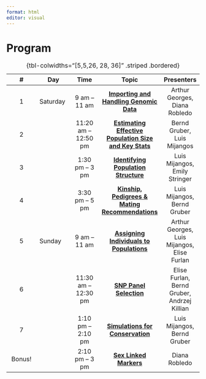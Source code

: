 ```yaml
---
format: html
editor: visual
---
```


# Program {.unnumbered}

| \# | Day | Time | Topic | Presenters |
|:-------------:|---------------|:-------------:|:-------------:|:-------------:|
| 1 | Saturday | 9 am -- 11 am | [**Importing and Handling Genomic Data**](session01.qmd) | Arthur Georges, Diana Robledo |
| 2 |  | 11:20 am -- 12:50 pm | [**Estimating Effective Population Size and Key Stats**](session02.qmd) | Bernd Gruber, Luis Mijangos |
| 3 |  | 1:30 pm -- 3 pm | [**Identifying Population Structure**](session03.qmd) | Luis Mijangos, Emily Stringer |
| 4 |  | 3:30 pm -- 5 pm | [**Kinship, Pedigrees & Mating Recommendations**](session04.qmd) | Luis Mijangos, Bernd Gruber |
| 5 | Sunday | 9 am -- 11 am | [**Assigning Individuals to Populations**](session05.qmd) | Arthur Georges, Luis Mijangos, Elise Furlan |
| 6 |  | 11:30 am -- 12:30 pm | [**SNP Panel Selection**](session06.qmd) | Elise Furlan, Bernd Gruber, Andrzej Killian |
| 7 |  | 1:10 pm – 2:10 pm | [**Simulations for Conservation**](session07.qmd) | Luis Mijangos, Bernd Gruber |
| Bonus! |  | 2:10 pm – 3 pm | [**Sex Linked Markers**](session08.qmd) | Diana Robledo |

: {tbl-colwidths="\[5,5,26, 28, 36\]" .striped .bordered}
